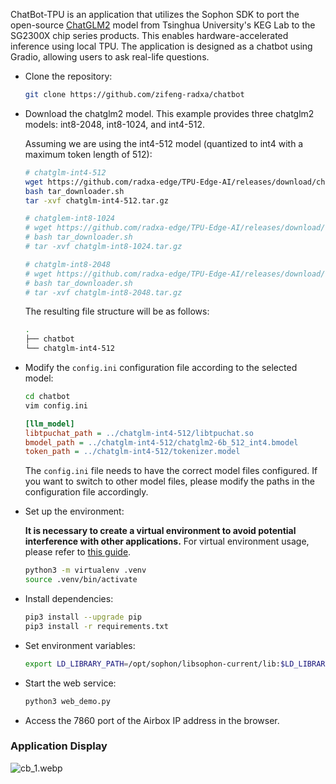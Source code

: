 ChatBot-TPU is an application that utilizes the Sophon SDK to port the open-source [ChatGLM2](https://github.com/THUDM/ChatGLM2-6B) model from Tsinghua University's KEG Lab to the SG2300X chip series products. This enables hardware-accelerated inference using local TPU. The application is designed as a chatbot using Gradio, allowing users to ask real-life questions.

- Clone the repository:

  ```bash
  git clone https://github.com/zifeng-radxa/chatbot
  ```

- Download the chatglm2 model. This example provides three chatglm2 models: int8-2048, int8-1024, and int4-512.

  Assuming we are using the int4-512 model (quantized to int4 with a maximum token length of 512):

  ```bash
  # chatglm-int4-512
  wget https://github.com/radxa-edge/TPU-Edge-AI/releases/download/chatglm-int4-512/tar_downloader.sh
  bash tar_downloader.sh
  tar -xvf chatglm-int4-512.tar.gz

  # chatglem-int8-1024
  # wget https://github.com/radxa-edge/TPU-Edge-AI/releases/download/chatglm-int8-1024/tar_downloader.sh
  # bash tar_downloader.sh
  # tar -xvf chatglm-int8-1024.tar.gz

  # chatglm-int8-2048
  # wget https://github.com/radxa-edge/TPU-Edge-AI/releases/download/chatglm-int8-2048/tar_downloader.sh
  # bash tar_downloader.sh
  # tar -xvf chatglm-int8-2048.tar.gz
  ```

  The resulting file structure will be as follows:

  ```bash
  .
  ├── chatbot
  └── chatglm-int4-512
  ```

- Modify the `config.ini` configuration file according to the selected model:

  ```bash
  cd chatbot
  vim config.ini
  ```

  ```ini
  [llm_model]
  libtpuchat_path = ../chatglm-int4-512/libtpuchat.so
  bmodel_path = ../chatglm-int4-512/chatglm2-6b_512_int4.bmodel
  token_path = ../chatglm-int4-512/tokenizer.model
  ```

  The `config.ini` file needs to have the correct model files configured. If you want to switch to other model files, please modify the paths in the configuration file accordingly.

- Set up the environment:

  **It is necessary to create a virtual environment to avoid potential interference with other applications.** For virtual environment usage, please refer to [this guide](../ai-tools/virtualenv_usage).

  ```bash
  python3 -m virtualenv .venv
  source .venv/bin/activate
  ```

- Install dependencies:

  ```bash
  pip3 install --upgrade pip
  pip3 install -r requirements.txt
  ```

- Set environment variables:

  ```bash
  export LD_LIBRARY_PATH=/opt/sophon/libsophon-current/lib:$LD_LIBRARY_PATH
  ```

- Start the web service:

  ```bash
  python3 web_demo.py
  ```

- Access the 7860 port of the Airbox IP address in the browser.

### Application Display

![cb_1.webp](/img/general-tutorial/tpu_ai/cb_1.webp)
